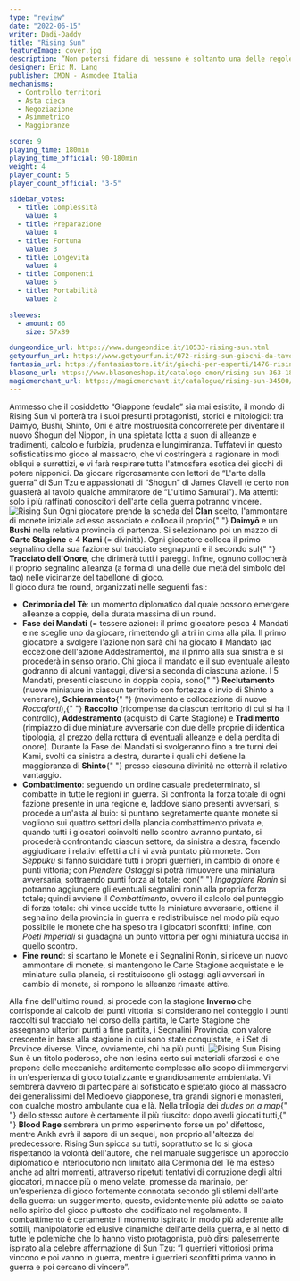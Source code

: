 ```yaml
---
type: "review"
date: "2022-06-15"
writer: Dadi-Daddy
title: "Rising Sun"
featureImage: cover.jpg
description: “Non potersi fidare di nessuno è soltanto una delle regole più importanti della vita” (Shogun, J. Clavell)
designer: Eric M. Lang
publisher: CMON - Asmodee Italia
mechanisms:
  - Controllo territori
  - Asta cieca
  - Negoziazione
  - Asimmetrico
  - Maggioranze

score: 9
playing_time: 180min
playing_time_official: 90-180min
weight: 4
player_count: 5
player_count_official: "3-5"

sidebar_votes:
  - title: Complessità
    value: 4
  - title: Preparazione
    value: 4
  - title: Fortuna
    value: 3
  - title: Longevità
    value: 4
  - title: Componenti
    value: 5
  - title: Portabilità
    value: 2

sleeves:
  - amount: 66
    size: 57x89

dungeondice_url: https://www.dungeondice.it/10533-rising-sun.html
getyourfun_url: https://www.getyourfun.it/072-rising-sun-giochi-da-tavolo-di-guerra.html
fantasia_url: https://fantasiastore.it/it/giochi-per-esperti/1476-rising-sun.html
blasone_url: https://www.blasoneshop.it/catalogo-cmon/rising-sun-363-1819
magicmerchant_url: https://magicmerchant.it/catalogue/rising-sun-34500/
---
```


<Setting>
  Ammesso che il cosiddetto “Giappone feudale” sia mai esistito, il mondo di
  Rising Sun vi porterà tra i suoi presunti protagonisti, storici e mitologici:
  tra Daimyo, Bushi, Shinto, Oni e altre mostruosità concorrerete per diventare
  il nuovo Shogun del Nippon, in una spietata lotta a suon di alleanze e
  tradimenti, calcolo e furbizia, prudenza e lungimiranza. Tuffatevi in questo
  sofisticatissimo gioco al massacro, che vi costringerà a ragionare in modi
  obliqui e surrettizi, e vi farà respirare tutta l'atmosfera esotica dei giochi
  di potere nipponici. Da giocare rigorosamente con lettori de “L'arte della
  guerra” di Sun Tzu e appassionati di “Shogun” di James Clavell (e certo non
  guasterà al tavolo qualche ammiratore de “L'ultimo Samurai”). Ma attenti: solo
  i più raffinati conoscitori dell'arte della guerra potranno vincere.
</Setting>

<img src="./game1.jpg" alt="Rising Sun" />

<Rules>
  Ogni giocatore prende la scheda del <strong>Clan</strong> scelto, l'ammontare
  di monete iniziale ad esso associato e colloca il proprio{" "}
  <strong>Daimyō</strong> e un <strong>Bushi</strong> nella relativa provincia
  di partenza. Si selezionano poi un mazzo di <strong>Carte Stagione</strong> e
  4 <strong>Kami</strong> (= divinità). Ogni giocatore colloca il primo
  segnalino della sua fazione sul tracciato segnapunti e il secondo sul{" "}
  <strong>Tracciato dell'Onore</strong>, che dirimerà tutti i pareggi. Infine,
  ognuno collocherà il proprio segnalino alleanza (a forma di una delle due metà
  del simbolo del tao) nelle vicinanze del tabellone di gioco.
  <br />
  Il gioco dura tre round, organizzati nelle seguenti fasi:
  <br />
  <ul>
    <li>
      <strong>Cerimonia del Tè</strong>: un momento diplomatico dal quale
      possono emergere alleanze a coppie, della durata massima di un round.
    </li>
    <li>
      <strong>Fase dei Mandati</strong> (= tessere azione): il primo giocatore
      pesca 4 Mandati e ne sceglie uno da giocare, rimettendo gli altri in cima
      alla pila. Il primo giocatore a svolgere l'azione non sarà chi ha giocato
      il Mandato (ad eccezione dell'azione Addestramento), ma il primo alla sua
      sinistra e si procederà in senso orario. Chi gioca il mandato e il suo
      eventuale alleato godranno di alcuni vantaggi, diversi a seconda di
      ciascuna azione. I 5 Mandati, presenti ciascuno in doppia copia, sono{" "}
      <strong>Reclutamento</strong> (nuove miniature in ciascun territorio con
      fortezza o invio di Shinto a venerare), <strong>Schieramento</strong>{" "}
      (movimento e collocazione di nuove <em>Roccaforti</em>),{" "}
      <strong>Raccolto</strong> (ricompense da ciascun territorio di cui si ha
      il controllo), <strong>Addestramento</strong> (acquisto di Carte Stagione)
      e <strong>Tradimento</strong> (rimpiazzo di due miniature avversarie con
      due delle proprie di identica tipologia, al prezzo della rottura di
      eventuali alleanze e della perdita di onore). Durante la Fase dei Mandati
      si svolgeranno fino a tre turni dei Kami, svolti da sinistra a destra,
      durante i quali chi detiene la maggioranza di <strong>Shinto</strong>{" "}
      presso ciascuna divinità ne otterrà il relativo vantaggio.
    </li>
    <li>
      <strong>Combattimento</strong>: seguendo un ordine casuale predeterminato,
      si combatte in tutte le regioni in guerra. Si confronta la forza totale di
      ogni fazione presente in una regione e, laddove siano presenti avversari,
      si procede a un'asta al buio: si puntano segretamente quante monete si
      vogliono sui quattro settori della plancia combattimento privata e, quando
      tutti i giocatori coinvolti nello scontro avranno puntato, si procederà
      confrontando ciascun settore, da sinistra a destra, facendo aggiudicare i
      relativi effetti a chi vi avrà puntato più monete. Con <em>Seppuku</em> si
      fanno suicidare tutti i propri guerrieri, in cambio di onore e punti
      vittoria; con <em>Prendere Ostaggi</em> si potrà rimuovere una miniatura
      avversaria, sottraendo punti forza al totale; con{" "}
      <em>Ingaggiare Ronin</em> si potranno aggiungere gli eventuali segnalini
      ronin alla propria forza totale; quindi avviene il <em>Combattimento</em>,
      ovvero il calcolo del punteggio di forza totale: chi vince uccide tutte le
      miniature avversarie, ottiene il segnalino della provincia in guerra e
      redistribuisce nel modo più equo possibile le monete che ha speso tra i
      giocatori sconfitti; infine, con <em>Poeti Imperiali</em> si guadagna un
      punto vittoria per ogni miniatura uccisa in quello scontro.
    </li>
    <li>
      <strong>Fine round</strong>: si scartano le Monete e i Segnalini Ronin, si
      riceve un nuovo ammontare di monete, si mantengono le Carte Stagione
      acquistate e le miniature sulla plancia, si restituiscono gli ostaggi agli
      avversari in cambio di monete, si rompono le alleanze rimaste attive.
    </li>
  </ul>
  Alla fine dell'ultimo round, si procede con la stagione <strong>
    Inverno
  </strong> che corrisponde al calcolo dei punti vittoria: si considerano nel conteggio
  i punti raccolti sul tracciato nel corso della partita, le Carte Stagione che assegnano
  ulteriori punti a fine partita, i Segnalini Provincia, con valore crescente in
  base alla stagione in cui sono state conquistate, e i Set di Province diverse.
  Vince, ovviamente, chi ha più punti.
</Rules>

<img src="./game2.jpg" alt="Rising Sun" />

<Feedback>
  Rising Sun è un titolo poderoso, che non lesina certo sui materiali sfarzosi e
  che propone delle meccaniche arditamente complesse allo scopo di immergervi in
  un'esperienza di gioco totalizzante e grandiosamente ambientata. Vi sembrerà
  davvero di partecipare al sofisticato e spietato gioco al massacro dei
  generalissimi del Medioevo giapponese, tra grandi signori e monasteri, con
  qualche mostro ambulante qua e là. Nella trilogia dei <em>dudes on a map</em>{" "}
  dello stesso autore è certamente il più riuscito: dopo averli giocati tutti,{" "}
  <strong>Blood Rage</strong> sembrerà un primo esperimento forse un po'
  difettoso, mentre Ankh avrà il sapore di un sequel, non proprio all'altezza
  del predecessore. Rising Sun spicca su tutti, soprattutto se lo si gioca
  rispettando la volontà dell'autore, che nel manuale suggerisce un approccio
  diplomatico e interlocutorio non limitato alla Cerimonia del Tè ma esteso
  anche ad altri momenti, attraverso ripetuti tentativi di corruzione degli
  altri giocatori, minacce più o meno velate, promesse da marinaio, per
  un'esperienza di gioco fortemente connotata secondo gli stilemi dell'arte
  della guerra: un suggerimento, questo, evidentemente più adatto se calato
  nello spirito del gioco piuttosto che codificato nel regolamento. Il
  combattimento è certamente il momento ispirato in modo più aderente alle
  sottili, manipolatorie ed elusive dinamiche dell'arte della guerra, e al netto
  di tutte le polemiche che lo hanno visto protagonista, può dirsi palesemente
  ispirato alla celebre affermazione di Sun Tzu: “I guerrieri vittoriosi prima
  vincono e poi vanno in guerra, mentre i guerrieri sconfitti prima vanno in
  guerra e poi cercano di vincere”.
</Feedback>

<Instagram id="Ce0o9gYDnSA" />
